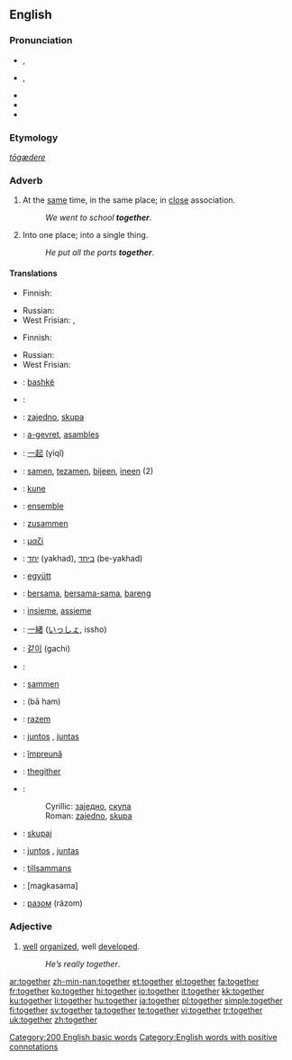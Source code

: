 {{wikipedia}}
==English==

{{rank|above|received|read|300|together|already|son|death}}

===Pronunciation===
* {{a|UK}} {{IPA|/tʊˈgɛð.ə(ɹ)/|/təˈgɛð.ə(ɹ)/}}, {{SAMPA|/tU"gED.@(r\)/|/t@"gED.@(r\)/}}
* {{a|US}} {{IPA|/tʊˈgɛðɚ/}}, {{SAMPA|/tU"gED@`/}}
* {{audio|en-us-together.ogg|Audio (US)}}
* {{rhymes|ɛðə(r)}}
* {{hyphenation|to·geth·er}}

===Etymology===
{{OE.}} ''[[tōgædere]]''

===Adverb===
{{en-adv|-}}

# At the [[same]] time, in the same place; in [[close]] association.
#: ''We went to school '''together'''''.
# Into one place; into a single thing.
#: ''He put all the parts '''together'''''.

====Translations====
{{trans-top|at the same time, in the same place}}
* Finnish: {{t+|fi|yhdessä}}
{{trans-mid}}
* Russian: {{t+|ru|вместе|tr=vm'ést'e|sc=Cyrl}}
* West Frisian: {{t|fy|mei-inoar}}, {{t|fy|meiïnoar}}
{{trans-bottom}}

{{trans-top|into one place}}
* Finnish: {{t-|fi|yhteen}}
{{trans-mid}}
* Russian: {{t+|ru|вместе|tr=vm'ést'e|sc=Cyrl}}
* West Frisian: {{t|fy|gear}}
{{trans-bottom}}

{{checktrans-top}}
* {{ttbc|Albanian}}: [[bashkë]]
* {{ttbc|Arabic}}: {{Arab|[[معا|معًا]]}} {{IPAchar|(máʕan)}}
* {{ttbc|Bosnian}}: [[zajedno]], [[skupa]]
* {{ttbc|Breton}}: [[a-gevret]], [[asambles]]
* {{ttbc|Chinese}}: [[一起]] (yìqǐ)
* {{ttbc|Dutch}}: [[samen]], [[tezamen]], [[bijeen]], [[ineen]] (2)
* {{ttbc|Esperanto}}: [[kune]]
* {{ttbc|French}}: [[ensemble]]
* {{ttbc|German}}: [[zusammen]]
* {{ttbc|Greek}}: [[μαζί]]
* {{ttbc|Hebrew}}: [[יחד]] (yakhad), [[ביחד]] (be-yakhad)
* {{ttbc|Hungarian}}: [[együtt]]
* {{ttbc|Indonesian}}: [[sama|bersama]], [[sama|bersama-sama]], [[bareng]]
* {{ttbc|Italian}}: [[insieme]], [[assieme]]
* {{ttbc|Japanese}}: [[一緒]] ([[いっしょ]], issho)
{{trans-mid}}
* {{ttbc|Korean}}: [[같이]] (gachi)
* {{ttbc|Kurdish}}: {{KUchar|[[پێکه‌وه‌]]}}
* {{ttbc|Norwegian}}: [[sammen]]
* {{ttbc|Persian}}: {{fa-Arab|[[با هم]]}} (bā ham)
* {{ttbc|Polish}}: [[razem]]
* {{ttbc|Portuguese}}: [[juntos]] {{m}}, [[juntas]] {{f}}
* {{ttbc|Romanian}}: [[împreună]]
* {{ttbc|Scots}}: [[thegither]]
* {{ttbc|Serbian}}:
*: Cyrillic: [[заједно]], [[скупа]]
*: Roman: [[zajedno]], [[skupa]]
* {{ttbc|Slovene}}: [[skupaj]]
* {{ttbc|Spanish}}: [[juntos]] {{m}}, [[juntas]] {{f}}
* {{ttbc|Swedish}}: [[tillsammans]]
* {{ttbc|Tagalog}}: [magkasama]
* {{ttbc|Ukrainian}}: [[разом]] (rázom)
{{trans-bottom}}

===Adjective===
{{en-adj}}

# {{colloquial}} [[well]] [[organize]]d, well [[develop]]ed.
#: ''He’s really together''.

[[Category:200 English basic words]]
[[Category:English words with positive connotations]]

[[ar:together]]
[[zh-min-nan:together]]
[[et:together]]
[[el:together]]
[[fa:together]]
[[fr:together]]
[[ko:together]]
[[hi:together]]
[[io:together]]
[[it:together]]
[[kk:together]]
[[ku:together]]
[[li:together]]
[[hu:together]]
[[ja:together]]
[[pl:together]]
[[simple:together]]
[[fi:together]]
[[sv:together]]
[[ta:together]]
[[te:together]]
[[vi:together]]
[[tr:together]]
[[uk:together]]
[[zh:together]]